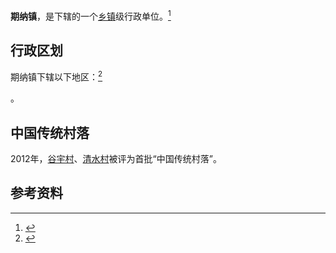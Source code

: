 {{中国乡级行政区|53/07/22/103/000}}

'''期纳镇'''，是{{PRC admin/fullname|53/07/22/103/000|3}}下辖的一个[[乡镇|乡镇]]级行政单位。<ref>{{PRC admin/ref sgc|{{PRC admin/parent|53/07/22/103/000}}}}</ref>

== 行政区划 ==

期纳镇下辖以下地区：<ref>{{PRC admin/ref sgc|53/07/22/103/000}}</ref>

{{PRC admin/children|53/07/22/103/000}}。

==中国传统村落==
2012年，[[谷宇村|谷宇村]]、[[清水村|清水村]]被评为首批“中国传统村落”。

== 参考资料 ==

{{reflist}}

{{行政区划小作品}}
{{PRC admin/navcat|53/07/22/103/000}}